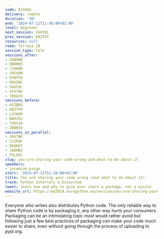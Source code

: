 ```yaml
---
code: 833AAG
delivery: remote
duration: '30'
end: '2024-07-12T11:50:00+02:00'
level: beginner
next_session: SGUYQL
prev_session: KBZTFP
resources: null
room: Terrace 2B
session_type: Talk
sessions_after:
- GGWUNA
- HBDW93
- JJAKNR
- JRGVQM
- KVNTFE
- R8UZNC
- SGUYQL
- VFV7HU
- YEKGCH
sessions_before:
- HSZBDG
- KBZTFP
- LXYWXR
- NAHJEU
- Y9QS39
- ZBBNS9
sessions_in_parallel:
- 39V7BK
- CCZPAF
- DEQKEY
- JAKMRZ
- PSLA9J
slug: you-are-sharing-your-code-wrong-and-what-to-do-about-it
speakers:
- jeremiah-paige
start: '2024-07-12T11:20:00+02:00'
title: You are sharing your code wrong (and what to do about it)
track: Python Internals & Ecosystem
tweet: learn how and why to give your users a package, not a puzzle
website_url: https://ep2024.europython.eu/session/you-are-sharing-your-code-wrong-and-what-to-do-about-it
---
```


Everyone who writes also distributes Python code. The only reliable way to share Python code is by packaging it, any other way hurts your consumers. Packaging can be an intimidating topic most would rather avoid but following just a few best practices of packaging can make your code much easier to share, even without going through the process of uploading to pypi.org.
